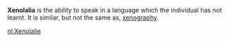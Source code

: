 '''Xenolalia''' is the ability to speak in a language which the individual has not learnt. It is similar, but not the same as, [[xenography]].

{{lang-stub}}
[[nl:Xenolalie]]